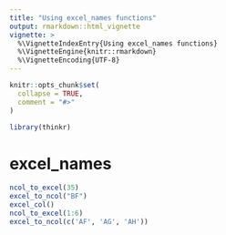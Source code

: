 ```yaml
---
title: "Using excel_names functions"
output: rmarkdown::html_vignette
vignette: >
  %\VignetteIndexEntry{Using excel_names functions}
  %\VignetteEngine{knitr::rmarkdown}
  %\VignetteEncoding{UTF-8}
---
```


```r
knitr::opts_chunk$set(
  collapse = TRUE,
  comment = "#>"
)
```

```r
library(thinkr)
```

<!--

# Description of your package

This will fill the description of your package.
Add this chunk using `fusen::description_chunk()`
--> 


# excel_names

```r
ncol_to_excel(35)
excel_to_ncol("BF")
excel_col()
ncol_to_excel(1:6)
excel_to_ncol(c('AF', 'AG', 'AH'))
```

<!-- # Inflate your package -->

<!-- You're one inflate from paper to box. -->
<!-- Build your package from this very Rmarkdown using `fusen::inflate()` -->

<!-- - Verify your `"DESCRIPTION"` file has been updated -->
<!-- - Verify your function is in `"R/"` directory -->
<!-- - Verify your test is in `"tests/testthat/"` directory -->
<!-- - Verify this Rmd appears in `"vignettes/"` directory -->

